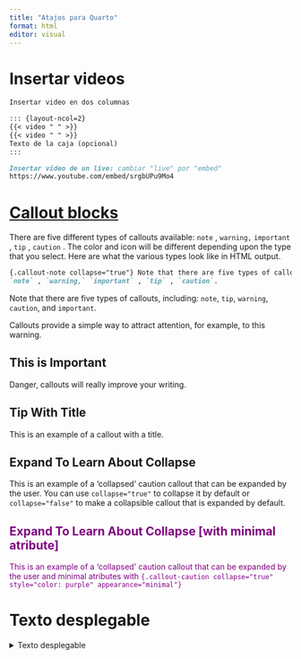 ```yaml
---
title: "Atajos para Quarto"
format: html
editor: visual
---
```


# Insertar videos

``` .Markdown
Insertar video en dos columnas

::: {layout-ncol=2} 
{{< video " " >}}
{{< video " " >}}
Texto de la caja (opcional)
:::
```

``` .Markdown
Insertar video de un live: cambiar "live" por "embed"
https://www.youtube.com/embed/srgbUPu9Mo4
```

# [Callout blocks](https://quarto.org/docs/authoring/callouts.html)

There are five different types of callouts available: `note` , `warning,` `important` , `tip` , `caution` . The color and icon will be different depending upon the type that you select. Here are what the various types look like in HTML output.

``` .Markdown
{.callout-note collapse="true"} Note that there are five types of callouts, including:
`note` , `warning,` `important` , `tip` , `caution`. 
```

::: callout-note
Note that there are five types of callouts, including: `note`, `tip`, `warning`, `caution`, and `important`.
:::

::: callout-warning
Callouts provide a simple way to attract attention, for example, to this warning.
:::

::: callout-important
## This is Important

Danger, callouts will really improve your writing.
:::

::: callout-tip
## Tip With Title

This is an example of a callout with a title.
:::

::: {.callout-caution collapse="true"}
## Expand To Learn About Collapse

This is an example of a 'collapsed' caution callout that can be expanded by the user. You can use `collapse="true"` to collapse it by default or `collapse="false"` to make a collapsible callout that is expanded by default.
:::

::: {.callout-caution collapse="true" style="color: purple" appearance="minimal"}
## Expand To Learn About Collapse \[with minimal atribute\]

This is an example of a 'collapsed' caution callout that can be expanded by the user and minimal atributes with `{.callout-caution collapse="true" style="color: purple" appearance="minimal"}`
:::

# Texto desplegable

<details>

<summary>Texto desplegable</summary>

``` .markdown
<details> <summary>Título del texto desplegable</summary>
-   Contenido
-   Contenido
-   Contenido
</details> 
```

</details>